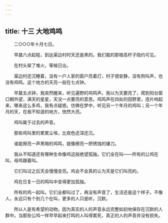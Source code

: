 ```yaml
---
---
---
```

title: 十三 大地鸡鸣
---




　　二○○○年十月七日。

　　早晨六点起程，到达渠边村时天还是黑的。我们栽的那根高杆子隐约可见。

　　在村头架了堆火，等候日出。

　　渠边村还沉睡着，没有一户人家的窗户亮着灯，村子很安静，没有狗叫声，也没有鸡鸣。这个地方的天亮一般在七点钟。

　　早晨五点钟，我突然醒来，听见遍野的鸡鸣声。我以为天要亮了，爬到阳台窗口朝外望，满天的星星，天没一点要亮的意思。鸡鸣声在四处的田野里，连片响起来，哪来这么多鸡，我有点疑惑。仿佛在梦中，听见另一个年月的鸡叫；另一个年月的天，在我不知道的地方，恍然大亮。

　　鸡叫属于过去的声音。

　　那些鸡叫里的累累尘埃，比夜色还深还沉。

　　谁能擦亮一声黑暗的鸡鸣，就像擦亮一把锈蚀的镰刀。

　　我从不知道还有哪种生命像鸡这般绝望孤独。它们全在叫——所有的公鸡在叫，母鸡跟着叫。

　　它们叫过之后天会慢慢变亮。鸡会不会真的认为天是它们叫亮的。

　　鸡在日复一日的鸣叫中变得更加孤独。

　　所有的鸡一起叫。它们全都叫过了，再没有声音了，生活还是这个样子。不像人，永远只有个别几个在叫，更多的人只是听，沉默。

　　所以人是有希望的动物。因为真实的人的声音永远完整如初地保存在沉默的人群中。当那些公鸡一样早早起来打鸣的人叫得累死，真正的人的声音并没有损失。